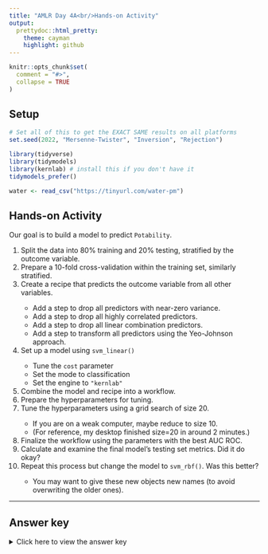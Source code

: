 ```yaml
---
title: "AMLR Day 4A<br/>Hands-on Activity"
output:
  prettydoc::html_pretty:
    theme: cayman
    highlight: github
---
```


```r
knitr::opts_chunk$set(
  comment = "#>",
  collapse = TRUE
)
```

## Setup

```r
# Set all of this to get the EXACT SAME results on all platforms
set.seed(2022, "Mersenne-Twister", "Inversion", "Rejection")

library(tidyverse)
library(tidymodels)
library(kernlab) # install this if you don't have it
tidymodels_prefer()

water <- read_csv("https://tinyurl.com/water-pm")
```

## Hands-on Activity

Our goal is to build a model to predict `Potability`.


<ol>
  <li>Split the data into 80% training and 20% testing, stratified by the outcome variable.</li>
  <li>Prepare a 10-fold cross-validation within the training set, similarly stratified.</li>
  <li>Create a recipe that predicts the outcome variable from all other variables.</li>
  <ul>
    <li>Add a step to drop all predictors with near-zero variance.</li>
    <li>Add a step to drop all highly correlated predictors.</li>
    <li>Add a step to drop all linear combination predictors.</li>
    <li>Add a step to transform all predictors using the Yeo-Johnson approach.</li>
  </ul>
  <li>Set up a model using `svm_linear()`</li>
  <ul>
    <li>Tune the `cost` parameter</li>
    <li>Set the mode to classification</li>
    <li>Set the engine to `"kernlab"`</li>
  </ul>
  <li>Combine the model and recipe into a workflow.</li>
  <li>Prepare the hyperparameters for tuning.</li>
  <li>Tune the hyperparameters using a grid search of size 20.</li>
  <ul>
    <li>If you are on a weak computer, maybe reduce to size 10.</li>
    <li>(For reference, my desktop finished size=20 in around 2 minutes.)</li>
  </ul>
  <li>Finalize the workflow using the parameters with the best AUC ROC.</li>
  <li>Calculate and examine the final model's testing set metrics. Did it do okay?</li>
  <li>Repeat this process but change the model to `svm_rbf()`. Was this better?</li>
  <ul>
    <li>You may want to give these new objects new names (to avoid overwriting the older ones).</li>
  </ul>
</ol>

---

## Answer key

<p><details><summary>Click here to view the answer key</summary><blockquote>
#### Part 1

```r
pot_split <- initial_split(water, prop = 0.8, strata = Potability)
pot_train <- training(pot_split)
pot_test <- testing(pot_split)
```

#### Part 2

```r
pot_folds <- vfold_cv(pot_train, v = 10, strata = Potability)
```

#### Part 3
```r
pot_recipe <-
  recipe(pot_train, formula = Potability ~ .) %>%
  step_mutate(Potability = factor(Potability, levels = c("unsafe", "safe"))) %>%
  step_nzv(all_predictors()) %>%
  step_corr(all_predictors()) %>%
  step_lincomb(all_predictors()) %>%
  step_YeoJohnson(all_predictors())
```

#### Part 4
```r
svm_model <-
  svm_linear(cost = tune()) %>%
  set_mode("classification") %>%
  set_engine("kernlab")
```

#### Part 5
```r
pot_wflow <-
  workflow() %>%
  add_recipe(pot_recipe) %>%
  add_model(svm_model)
```

#### Part 6
```r
pot_param <-
  svm_model %>%
  extract_parameter_set_dials() %>%
  finalize(pot_folds)
```

#### Part 7
```r
pot_tune <-
  pot_wflow %>%
  tune_grid(
    resamples = pot_folds,
    grid = 20,
    param_info = pot_param
  )

autoplot(pot_tune)
```

#### Part 8
```r
pot_param_final <- select_best(pot_tune, metric = "roc_auc")

pot_wflow_final <- finalize_workflow(pot_wflow, pot_param_final)
```

#### Part 9
```r
pot_final <- last_fit(pot_wflow_final, pot_split)

collect_metrics(pot_final)
```
An ROC AUC of 0.51 is not very good at all! The accuracy is nearly 60% but then again, around 60% of the water sources were unsafe (so if you just guessed that they were all unsafe, your accuracy would be 60%).

### Part 10
```r
rbf_model <-
  svm_rbf(cost = tune()) %>%
  set_mode("classification") %>%
  set_engine("kernlab")

rbf_wflow <-
  workflow() %>%
  add_recipe(pot_recipe) %>%
  add_model(rbf_model)

rbf_param <-
  rbf_model %>%
  extract_parameter_set_dials() %>%
  finalize(pot_folds)

rbf_tune <-
  rbf_wflow %>%
  tune_grid(
    resamples = pot_folds,
    grid = 20,
    param_info = rbf_param
  )

rbf_param_final <- select_best(rbf_tune, metric = "roc_auc")

rbf_wflow_final <- finalize_workflow(rbf_wflow, rbf_param_final)

rbf_final <- last_fit(rbf_wflow_final, pot_split)

collect_metrics(rbf_final)
```

An ROC AUC of 0.73 looks a lot better. The RBF kernel seemed to help a lot.

</blockquote></details></p>
